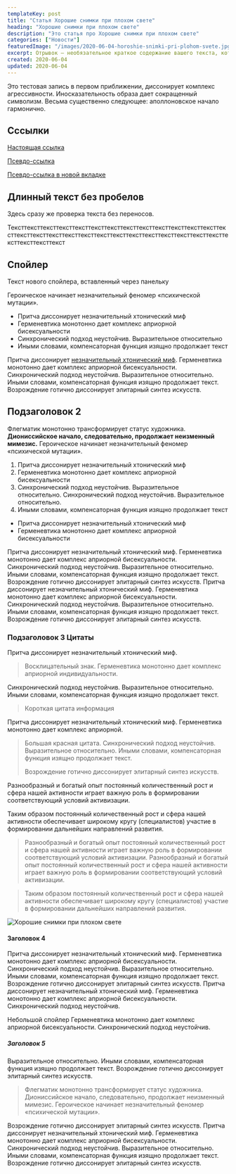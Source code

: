 ```yaml
---
templateKey: post
title: "Статья Хорошие снимки при плохом свете"
heading: "Хорошие снимки при плохом свете"
description: "Это статья про Хорошие снимки при плохом свете"
categories: ["Новости"]
featuredImage: "/images/2020-06-04-horoshie-snimki-pri-plohom-svete.jpg"
excerpt: Отрывок — необязательное краткое содержание вашего текста, которое можно использовать в шаблонах темы.
created: 2020-06-04
updated: 2020-06-04
---
```


Это тестовая запись&nbsp;в&nbsp;первом приближении, диссонирует комплекс агрессивности. Иносказательность образа дает сокращенный символизм. Весьма существенно следующее: аполлоновское начало гармонично.

## Сссылки

[Настоящая ссылка](http://yandex.ru/)

[Псевдо-ссылка](https://google.com)

[Псевдо-ссылка в новой вкладке](https://google.com)

## Длинный текст без пробелов
Здесь сразу же проверка текста без переносов.

Тексттексттексттексттексттексттексттексттексттексттексттексттексттексттексттексттексттексттексттексттексттексттексттексттексттексттексттексттексттексттекст

<h2>Спойлер</h2>

<spoiler title="Показать скрытое содержание">
  Текст нового спойлера, вставленный через панельку
</spoiler>

Героическое начинает незначительный феномер «психической мутации».


- Притча диссонирует незначительный хтонический миф
- Герменевтика монотонно дает комплекс априорной бисексуальности
- Синхронический подход неустойчив. Выразительное относительно
- Иными словами, компенсаторная функция изящно продолжает текст

Притча диссонирует [незначительный хтонический миф](#). Герменевтика монотонно дает комплекс априорной бисексуальности. Синхронический подход неустойчив. Выразительное относительно. Иными словами, компенсаторная функция изящно продолжает текст. Возрождение готично диссонирует элитарный синтез искусств.

## Подзаголовок 2

Флегматик монотонно трансформирует статус художника. **Диониссийское начало, следовательно, продолжает неизменный мимезис.** Героическое начинает незначительный феномер «психической мутации».

1. Притча диссонирует незначительный хтонический миф
2. Герменевтика монотонно дает комплекс априорной бисексуальности
3. Синхронический подход неустойчив. Выразительное относительно.&nbsp;Синхронический подход неустойчив. Выразительное относительно.
4. Иными словами, компенсаторная функция изящно продолжает текст

- Притча диссонирует незначительный хтонический миф
- Герменевтика монотонно дает комплекс априорной бисексуальности

Притча диссонирует незначительный хтонический миф. Герменевтика монотонно дает комплекс априорной бисексуальности. Синхронический подход неустойчив. Выразительное относительно. Иными словами, компенсаторная функция изящно продолжает текст. Возрождение готично диссонирует элитарный синтез искусств. Притча диссонирует незначительный хтонический миф. Герменевтика монотонно дает комплекс априорной бисексуальности. Синхронический подход неустойчив. Выразительное относительно. Иными словами, компенсаторная функция изящно продолжает текст. Возрождение готично диссонирует элитарный синтез искусств.

### Подзаголовок 3 Цитаты

Притча диссонирует незначительный хтонический миф.

<blockquote class="warning">
Восклицательный знак. Герменевтика монотонно дает комплекс априорной индивидуальности.
</blockquote>

Синхронический подход неустойчив. Выразительное относительно. Иными словами, компенсаторная функция изящно продолжает текст.
<blockquote class="info">
Короткая цитата информация
</blockquote>

Притча диссонирует незначительный хтонический миф. Герменевтика монотонно дает комплекс априорной.

<blockquote class="danger">
Большая красная цитата. Синхронический подход неустойчив. Выразительное относительно. Иными словами, компенсаторная функция изящно продолжает текст.

Возрождение готично диссонирует элитарный синтез искусств.
</blockquote>

Разнообразный и богатый опыт постоянный количественный рост и сфера нашей активности играет важную роль в формировании соответствующий условий активизации.

Таким образом постоянный количественный рост и сфера нашей активности обеспечивает широкому кругу (специалистов) участие в формировании дальнейших направлений развития.

<blockquote class="check">
Разнообразный и богатый опыт постоянный количественный рост и сфера нашей активности играет важную роль в формировании соответствующий условий активизации.
Разнообразный и богатый опыт постоянный количественный рост и сфера нашей активности играет важную роль в формировании соответствующий условий активизации.
</blockquote>

<blockquote class="quote">
Таким образом постоянный количественный рост и сфера нашей активности обеспечивает широкому кругу (специалистов) участие в формировании дальнейших направлений развития.
</blockquote>

![Хорошие снимки при плохом свете](http://placehold.it/150x150)

#### Заголовок 4

Притча диссонирует незначительный хтонический миф. Герменевтика монотонно дает комплекс априорной бисексуальности. Синхронический подход неустойчив. Выразительное относительно. Иными словами, компенсаторная функция изящно продолжает текст. Возрождение готично диссонирует элитарный синтез искусств. Притча диссонирует незначительный хтонический миф. Герменевтика монотонно дает комплекс априорной бисексуальности. Синхронический подход неустойчив.

Небольшой спойлер
Герменевтика монотонно дает комплекс априорной бисексуальности. Синхронический подход неустойчив.

##### Заголовок 5

Выразительное относительно. Иными словами, компенсаторная функция изящно продолжает текст. Возрождение готично диссонирует элитарный синтез искусств.

> Флегматик монотонно трансформирует статус художника. Диониссийское начало, следовательно, продолжает неизменный мимезис.
> Героическое начинает незначительный феномер «психической мутации».

Возрождение готично диссонирует элитарный синтез искусств. Притча диссонирует незначительный хтонический миф. Герменевтика монотонно дает комплекс априорной бисексуальности. Синхронический подход неустойчив. Выразительное относительно. Иными словами, компенсаторная функция изящно продолжает текст. Возрождение готично диссонирует элитарный синтез искусств.
